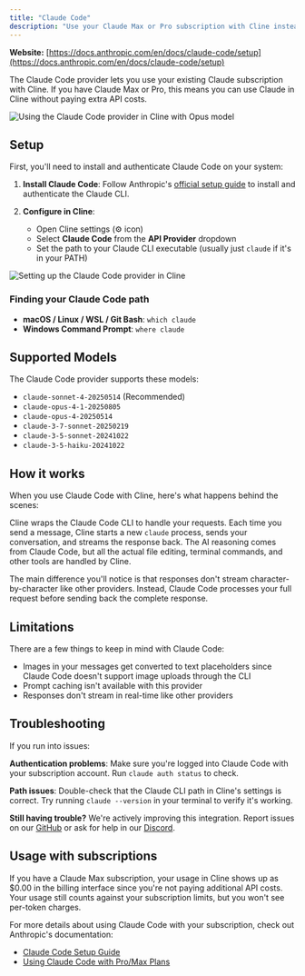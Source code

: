 ```yaml
---
title: "Claude Code"
description: "Use your Claude Max or Pro subscription with Cline instead of paying per token. Learn how to set up and configure the Claude Code provider."
---
```


**Website:** [https://docs.anthropic.com/en/docs/claude-code/setup](https://docs.anthropic.com/en/docs/claude-code/setup)

The Claude Code provider lets you use your existing Claude subscription with Cline. If you have Claude Max or Pro, this means you can use Claude in Cline without paying extra API costs.

<Frame>
	<img
		src="https://storage.googleapis.com/cline_public_images/docs/assets/claude-code-use-opus.gif"
		alt="Using the Claude Code provider in Cline with Opus model"
	/>
</Frame>

## Setup

First, you'll need to install and authenticate Claude Code on your system:

1. **Install Claude Code**: Follow Anthropic's [official setup guide](https://docs.anthropic.com/en/docs/claude-code/setup) to install and authenticate the Claude CLI.

2. **Configure in Cline**:
    - Open Cline settings (⚙️ icon)
    - Select **Claude Code** from the **API Provider** dropdown
    - Set the path to your Claude CLI executable (usually just `claude` if it's in your PATH)

<Frame>
	<img
		src="https://storage.googleapis.com/cline_public_images/docs/assets/claude-code-setup.gif"
		alt="Setting up the Claude Code provider in Cline"
	/>
</Frame>

<br />

### Finding your Claude Code path

-   **macOS / Linux / WSL / Git Bash**: `which claude`
-   **Windows Command Prompt**: `where claude`

## Supported Models

The Claude Code provider supports these models:

-   `claude-sonnet-4-20250514` (Recommended)
-   `claude-opus-4-1-20250805`
-   `claude-opus-4-20250514`
-   `claude-3-7-sonnet-20250219`
-   `claude-3-5-sonnet-20241022`
-   `claude-3-5-haiku-20241022`

## How it works

When you use Claude Code with Cline, here's what happens behind the scenes:

Cline wraps the Claude Code CLI to handle your requests. Each time you send a message, Cline starts a new `claude` process, sends your conversation, and streams the response back. The AI reasoning comes from Claude Code, but all the actual file editing, terminal commands, and other tools are handled by Cline.

The main difference you'll notice is that responses don't stream character-by-character like other providers. Instead, Claude Code processes your full request before sending back the complete response.

## Limitations

There are a few things to keep in mind with Claude Code:

-   Images in your messages get converted to text placeholders since Claude Code doesn't support image uploads through the CLI
-   Prompt caching isn't available with this provider
-   Responses don't stream in real-time like other providers

## Troubleshooting

If you run into issues:

**Authentication problems**: Make sure you're logged into Claude Code with your subscription account. Run `claude auth status` to check.

**Path issues**: Double-check that the Claude CLI path in Cline's settings is correct. Try running `claude --version` in your terminal to verify it's working.

**Still having trouble?** We're actively improving this integration. Report issues on our [GitHub](https://github.com/cline/cline/issues) or ask for help in our [Discord](https://discord.gg/cline).

## Usage with subscriptions

If you have a Claude Max subscription, your usage in Cline shows up as $0.00 in the billing interface since you're not paying additional API costs. Your usage still counts against your subscription limits, but you won't see per-token charges.

For more details about using Claude Code with your subscription, check out Anthropic's documentation:

-   [Claude Code Setup Guide](https://docs.anthropic.com/en/docs/claude-code/setup)
-   [Using Claude Code with Pro/Max Plans](https://support.anthropic.com/en/articles/11145838-using-claude-code-with-your-pro-or-max-plan)
